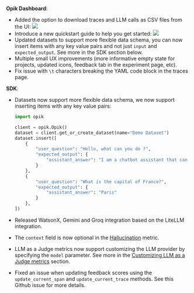 **Opik Dashboard**:

- Added the option to download traces and LLM calls as CSV files from the UI:
  <Frame>
    <img src="/img/changelog/2024-10-21/download_traces.png" />
  </Frame>
- Introduce a new quickstart guide to help you get started:
  <Frame>
    <img src="/img/changelog/2024-10-21/quickstart_guide.png" />
  </Frame>
- Updated datasets to support more flexible data schema, you can now insert items with any key value pairs and not just `input` and `expected_output`. See more in the SDK section below.
- Multiple small UX improvements (more informative empty state for projects, updated icons, feedback tab in the experiment page, etc).
- Fix issue with `\t` characters breaking the YAML code block in the traces page.

**SDK**:

- Datasets now support more flexible data schema, we now support inserting items with any key value pairs:

  ```python wordWrap
  import opik

  client = opik.Opik()
  dataset = client.get_or_create_dataset(name="Demo Dataset")
  dataset.insert([
      {
          "user_question": "Hello, what can you do ?",
          "expected_output": {
              "assistant_answer": "I am a chatbot assistant that can answer questions and help you with your queries!"
          }
      },
      {
          "user_question": "What is the capital of France?",
          "expected_output": {
              "assistant_answer": "Paris"
          }
      },
  ])
  ```

- Released WatsonX, Gemini and Groq integration based on the LiteLLM integration.
- The `context` field is now optional in the [Hallucination](/integrations/overview) metric.
- LLM as a Judge metrics now support customizing the LLM provider by specifying the `model` parameter. See more in the [Customizing LLM as a Judge metrics](/evaluation/metrics/overview#customizing-llm-as-a-judge-metrics) section.
- Fixed an issue when updating feedback scores using the `update_current_span` and `update_current_trace` methods. See this Github issue for more details.
